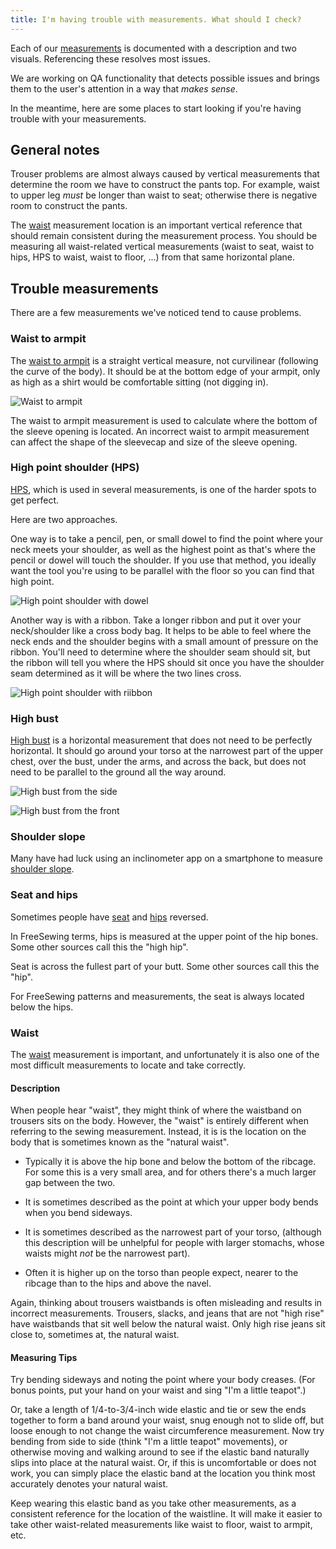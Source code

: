 ```yaml
---
title: I'm having trouble with measurements. What should I check?
---
```


Each of our [measurements](https://freesewing.org/docs/measurements) is
documented with a description and two visuals. Referencing these resolves most
issues.

We are working on QA functionality that detects possible issues and brings them
to the user's attention in a way that *makes sense*.

In the meantime, here are some places to start looking if you're having trouble
with your measurements.

## General notes

Trouser problems are almost always caused by vertical measurements that
determine the room we have to construct the pants top. For example, waist to
upper leg *must* be longer than waist to seat; otherwise there is negative room
to construct the pants.

The [waist](#waist) measurement location is an important vertical reference
that should remain consistent during the measurement process.
You should be measuring all waist-related vertical measurements
(waist to seat, waist to hips, HPS to waist, waist to floor, ...)
from that same horizontal plane.

## Trouble measurements

There are a few measurements we've noticed tend to cause problems.

### Waist to armpit

The [waist to armpit](https://freesewing.org/docs/measurements/waisttoarmpit)
is a straight vertical measure, not curvilinear (following the curve of the
body). It should be at the bottom edge of your armpit, only as high as a shirt
would be comfortable sitting (not digging in).

![Waist to armpit](waisttoarmpit.jpg)

The waist to armpit measurement is used to calculate where the bottom
of the sleeve opening is located.
An incorrect waist to armpit measurement can affect the shape of the
sleevecap and size of the sleeve opening.

### High point shoulder (HPS)

[HPS](https://freesewing.org/docs/sewing/hps), which is used in several
measurements, is one of the harder spots to get perfect.

Here are two approaches.

One way is to take a pencil, pen, or small dowel to find the point where your
neck meets your shoulder, as well as the highest point as that's where the
pencil or dowel will touch the shoulder. If you use that method, you ideally
want the tool you're using to be parallel with the floor so you can find that
high point.

![High point shoulder with dowel](hps2.jpg)

Another way is with a ribbon. Take a longer ribbon and put it over your
neck/shoulder like a cross body bag. It helps to be able to feel where the neck
ends and the shoulder begins with a small amount of pressure on the ribbon.
You'll need to determine where the shoulder seam should sit, but the ribbon
will tell you where the HPS should sit once you have the shoulder seam
determined as it will be where the two lines cross.

![High point shoulder with riibbon](hps.jpg)

### High bust

[High bust](https://freesewing.org/docs/measurements/highbust) is a horizontal
measurement that does not need to be perfectly horizontal. It should go around
your torso at the narrowest part of the upper chest, over the bust, under the
arms, and across the back, but does not need to be parallel to the ground all
the way around.

![High bust from the side](highbust.jpg)

![High bust from the front](highbust2.jpg)

### Shoulder slope

Many have had luck using an inclinometer app on a smartphone to measure
[shoulder slope](https://freesewing.org/docs/measurements/shoulderslope).

### Seat and hips

Sometimes people have [seat](https://freesewing.org/docs/measurements/seat) and
[hips](https://freesewing.org/docs/measurements/hips) reversed.

In FreeSewing terms, hips is measured at the upper point of the hip bones. Some
other sources call this the "high hip".

Seat is across the fullest part of your butt. Some other sources call this the
"hip".

For FreeSewing patterns and measurements,
the seat is always located below the hips.

### Waist

The [waist](https://freesewing.org/docs/measurements/waist) measurement
is important, and unfortunately it is also one of the most difficult
measurements to locate and take correctly.

#### Description

When people hear "waist", they might think of where the waistband on
trousers sits on the body.
However, the "waist" is entirely different when referring to the
sewing measurement.
Instead, it is is the location on the body that is sometimes known as
the "natural waist".

- Typically it is above the hip bone and below the bottom of the ribcage.
For some this is a very small area, and for others there's a much larger
gap between the two.

- It is sometimes described as the point at which your upper body bends
when you bend sideways.

- It is sometimes described as the narrowest part of your torso,
(although this description will be unhelpful for people with larger
stomachs, whose waists might _not_ be the narrowest part).

- Often it is higher up on the torso than people expect,
nearer to the ribcage than to the hips and above the navel.

Again, thinking about trousers waistbands is often misleading and
results in incorrect measurements.
Trousers, slacks, and jeans that are not "high rise" have waistbands
that sit well below the natural waist.
Only high rise jeans sit close to, sometimes at, the natural waist.

#### Measuring Tips

Try bending sideways and noting the point where your body creases. (For bonus
points, put your hand on your waist and sing "I'm a little teapot".)

Or, take a length of 1/4-to-3/4-inch wide elastic and
tie or sew the ends together to form a band around your waist,
snug enough not to slide off, but loose enough to not change the
waist circumference measurement.
Now try bending from side to side (think "I'm a little teapot" movements),
or otherwise moving and walking around to see if the elastic band
naturally slips into place at the natural waist.
Or, if this is uncomfortable or does not work, you can simply place
the elastic band at the location you think most accurately denotes
your natural waist.

Keep wearing this elastic band as you take other measurements, as
a consistent reference for the location of the waistline.
It will make it easier to take other waist-related measurements
like waist to floor, waist to armpit, etc.
